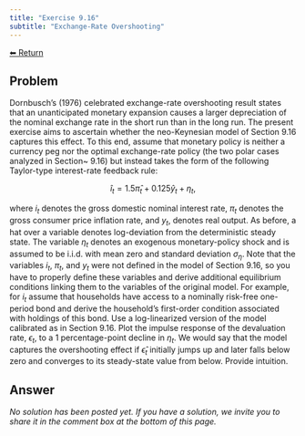 ```yaml
---
title: "Exercise 9.16"
subtitle: "Exchange-Rate Overshooting"
---
```

<a class="return-button" href="index.qmd">⬅ Return</a>

## Problem

Dornbusch's (1976) celebrated exchange-rate overshooting result states that an unanticipated monetary expansion causes a larger depreciation of the nominal exchange rate in the short run than in the long run. The present exercise aims to ascertain whether the neo-Keynesian model of Section 9.16 captures this effect. To this end, 
assume that monetary policy is neither a currency peg nor the optimal exchange-rate policy (the two polar cases analyzed in Section~ 9.16) but instead takes the form of the following Taylor-type interest-rate feedback rule:

$$
\hat{i}_t = 1.5 \hat{\pi}_t + 0.125 \hat{y}_t + \eta_t,
$$

where $i_t$ denotes the gross domestic nominal interest rate, $\pi_t$ denotes the gross consumer price inflation rate, and $y_t$, denotes real output. As before, a hat over a variable denotes log-deviation from the deterministic steady state. The variable $\eta_t$  denotes an exogenous monetary-policy shock and is assumed to be i.i.d.\ with mean zero and standard deviation $\sigma_{\eta}$. Note that the variables $i_t$, $\pi_t$, and $y_t$ were not defined in the model of Section 9.16, so you have 
to properly define these variables and derive additional equilibrium conditions linking them to the variables of the original model. For example, for $i_t$ assume that households have access to a nominally risk-free one-period bond and derive the household's first-order condition associated with holdings of this bond. Use a log-linearized version of the model calibrated as in Section 9.16. Plot the impulse response of the devaluation rate, $\epsilon_t$, to a 1 percentage-point decline in $\eta_t$. We would say that the model captures the overshooting effect if $\hat{\epsilon}_t$ initially jumps up  and later falls below zero and converges to its steady-state value from below. Provide intuition.

## Answer

_No solution has been posted yet. If you have a solution, we invite you to share it in the comment box at the bottom of this page._